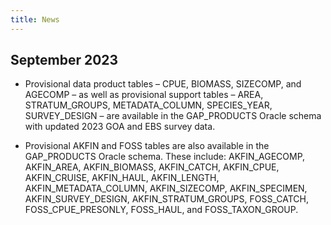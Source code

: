 ```yaml
---
title: News
---
```


## September 2023

-   Provisional data product tables -- CPUE, BIOMASS, SIZECOMP, and AGECOMP -- as well as provisional support tables -- AREA, STRATUM_GROUPS, METADATA_COLUMN, SPECIES_YEAR, SURVEY_DESIGN -- are available in the GAP_PRODUCTS Oracle schema with updated 2023 GOA and EBS survey data.

-   Provisional AKFIN and FOSS tables are also available in the GAP_PRODUCTS Oracle schema. These include: AKFIN_AGECOMP, AKFIN_AREA, AKFIN_BIOMASS, AKFIN_CATCH, AKFIN_CPUE, AKFIN_CRUISE, AKFIN_HAUL, AKFIN_LENGTH, AKFIN_METADATA_COLUMN, AKFIN_SIZECOMP, AKFIN_SPECIMEN, AKFIN_SURVEY_DESIGN, AKFIN_STRATUM_GROUPS, FOSS_CATCH, FOSS_CPUE_PRESONLY, FOSS_HAUL, and FOSS_TAXON_GROUP.
